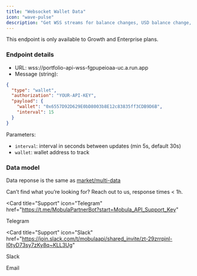 ```yaml
---
title: "Websocket Wallet Data"
icon: "wave-pulse"
description: "Get WSS streams for balance changes, USD balance change, transactions, and more."
---
```


<Tip> This endpoint is only available to Growth and Enterprise plans. </Tip>

### Endpoint details

- URL: wss://portfolio-api-wss-fgpupeioaa-uc.a.run.app
- Message (string):

```json
{
  "type": "wallet",
  "authorization": "YOUR-API-KEY",
  "payload": {
    "wallet": "0x6557D92D629E0bD8003b8E12c83835ff3CDB9D6B",
    "interval": 15
  }
}
```

Parameters:

- `interval`: interval in seconds between updates (min 5s, default 30s)
- `wallet`: wallet address to track

### Data model

Data reponse is the same as [market/multi-data](/api-reference/endpoint/wallet-portfolio)

Can’t find what you’re looking for? Reach out to us, response times < 1h.

<CardGroup>

<Card
  title="Support"
  icon="Telegram"
  href="https://t.me/MobulaPartnerBot?start=Mobula_API_Support_Key"
>
  Telegram
</Card>

<Card
  title="Support"
  icon="Slack"
  href="https://join.slack.com/t/mobulaapi/shared_invite/zt-29zrrpjnl-I0tyD73sy7zKy8q~KLL3Ug"
>
  Slack
</Card>

<Card title="Need help?" icon="envelope" href="mailto:contact@mobulalabs.org">
  Email
</Card>

</CardGroup>

